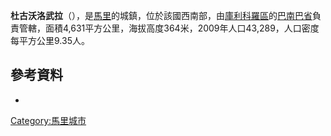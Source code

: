 '''杜古沃洛武拉'''（{{lang-fr|Duguwolowula}}），是[[馬里|馬里]]的城鎮，位於該國西南部，由[[庫利科羅區|庫利科羅區]]的[[巴南巴省|巴南巴省]]負責管轄，面積4,631平方公里，海拔高度364米，2009年人口43,289，人口密度每平方公里9.35人。

{{Coord|12|51|N|4|33|W|display=title}}

==參考資料==
*{{cite web|url=http://mali-reforme-telecom.mctmtl.com/previsions.pdf|title=Previsions de desserte des communes pour la periode de 2001-2005|publisher=Mali Reforme Telecom|accessdate=February 9, 2009|deadurl=yes|archiveurl=https://web.archive.org/web/20040829024117/http://mali-reforme-telecom.mctmtl.com/previsions.pdf|archivedate=2004年8月29日}}

{{庫利科羅區}}

[[Category:馬里城市|Category:馬里城市]]


{{Mali-geo-stub}}